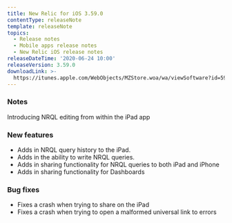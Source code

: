 ```yaml
---
title: New Relic for iOS 3.59.0
contentType: releaseNote
template: releaseNote
topics:
  - Release notes
  - Mobile apps release notes
  - New Relic iOS release notes
releaseDateTime: '2020-06-24 10:00'
releaseVersion: 3.59.0
downloadLink: >-
  https://itunes.apple.com/WebObjects/MZStore.woa/wa/viewSoftware?id=594038638&mt=8
---
```


### Notes

Introducing NRQL editing from within the iPad app

### New features

* Adds in NRQL query history to the iPad.
* Adds in the ability to write NRQL queries.
* Adds in sharing functionality for NRQL queries to both iPad and iPhone
* Adds in sharing functionality for Dashboards

### Bug fixes

* Fixes a crash when trying to share on the iPad
* Fixes a crash when trying to open a malformed universal link to errors
